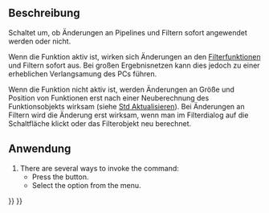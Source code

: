 <languages/>

{{Docnav/de
|[[FEM_ResultShow/de|ErgebnisAnzeigen]]
|[[FEM_PostPipelineFromResult/de|NachbereitungPipelineVonErgebnis]]
|[[FEM_Workbench/de|FEM]]
|IconL=FEM_ResultShow.svg
|IconR=FEM_PostPipelineFromResult.svg
|IconC=Workbench_FEM.svg
}}

{{GuiCommand/de
|Name=FEM PostApplyChanges
|Name/de=FEM PostApplyChanges
|MenuLocation=Ergebnisse → Änderungen auf Pipeline anwenden
|Workbenches=[[FEM_Workbench/de|FEM]]
|SeeAlso=[[Std_Refresh/de|Std Aktualisieren]], [[FEM_PostCreateFunctions/de|NachbereitungFunktionenErstellen]]
}}

<span id="Description"></span>
==Beschreibung==

Schaltet um, ob Änderungen an Pipelines und Filtern sofort angewendet werden oder nicht.

Wenn die Funktion aktiv ist, wirken sich Änderungen an den [[FEM_PostCreateFunctions/de|Filterfunktionen]] und Filtern sofort aus. Bei großen Ergebnisnetzen kann dies jedoch zu einer erheblichen Verlangsamung des PCs führen.

Wenn die Funktion nicht aktiv ist, werden Änderungen an Größe und Position von Funktionen erst nach einer Neuberechnung des Funktionsobjekts wirksam (siehe [[Std_Refresh/de|Std Aktualisieren]]). Bei Änderungen an Filtern wird die Änderung erst wirksam, wenn man im Filterdialog auf die Schaltfläche {{Button|Anwenden}} klickt oder das Filterobjekt neu berechnet.

<span id="Usage"></span>
==Anwendung==

# There are several ways to invoke the command:
#* Press the {{Button|[[Image:FEM_PostApplyChanges.svg|16px]] [[FEM_PostApplyChanges|Apply Changes to Pipeline]]}} button.
#* Select the {{MenuCommand|Results → [[Image:FEM_PostApplyChanges.svg|16px]] Apply Changes to Pipeline}} option from the menu.


{{Docnav/de
|[[FEM_ResultShow/de|ErgebnisAnzeigen]]
|[[FEM_PostPipelineFromResult/de|NachbereitungPipelineVonErgebnis]]
|[[FEM_Workbench/de|FEM]]
|IconL=FEM_ResultShow.svg
|IconR=FEM_PostPipelineFromResult.svg
|IconC=Workbench_FEM.svg
}}

{{FEM_Tools_navi{{#translation:}}}}
{{Userdocnavi{{#translation:}}}}